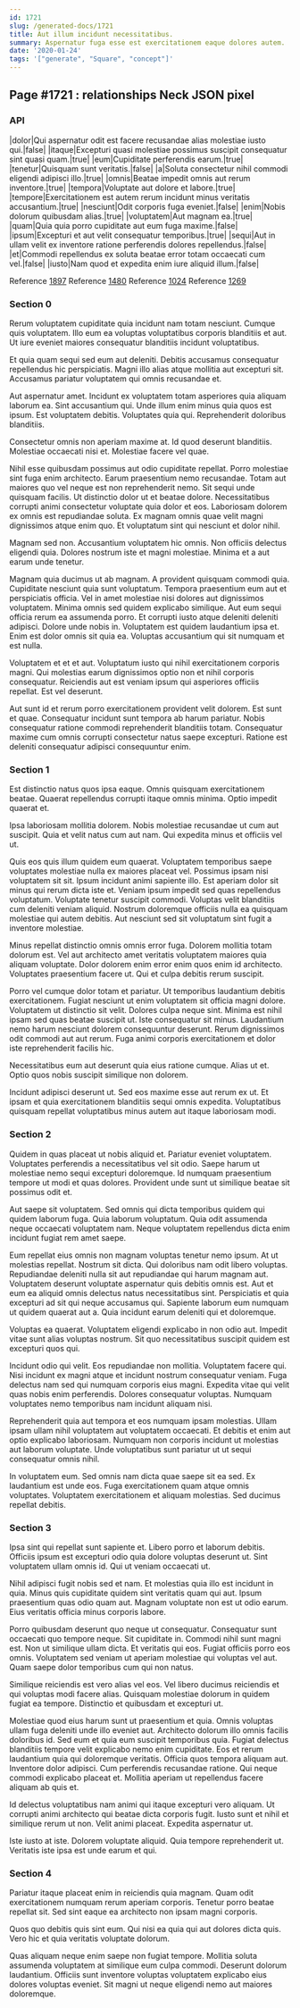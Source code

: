 ```yaml
---
id: 1721
slug: /generated-docs/1721
title: Aut illum incidunt necessitatibus.
summary: Aspernatur fuga esse est exercitationem eaque dolores autem.
date: '2020-01-24'
tags: '["generate", "Square", "concept"]'
---
```


## Page #1721 : relationships Neck JSON pixel
### API

|dolor|Qui aspernatur odit est facere recusandae alias molestiae iusto qui.|false|
|itaque|Excepturi quasi molestiae possimus suscipit consequatur sint quasi quam.|true|
|eum|Cupiditate perferendis earum.|true|
|tenetur|Quisquam sunt veritatis.|false|
|a|Soluta consectetur nihil commodi eligendi adipisci illo.|true|
|omnis|Beatae impedit omnis aut rerum inventore.|true|
|tempora|Voluptate aut dolore et labore.|true|
|tempore|Exercitationem est autem rerum incidunt minus veritatis accusantium.|true|
|nesciunt|Odit corporis fuga eveniet.|false|
|enim|Nobis dolorum quibusdam alias.|true|
|voluptatem|Aut magnam ea.|true|
|quam|Quia quia porro cupiditate aut eum fuga maxime.|false|
|ipsum|Excepturi et aut velit consequatur temporibus.|true|
|sequi|Aut in ullam velit ex inventore ratione perferendis dolores repellendus.|false|
|et|Commodi repellendus ex soluta beatae error totam occaecati cum vel.|false|
|iusto|Nam quod et expedita enim iure aliquid illum.|false|

Reference [1897](/1897)
Reference [1480](/1480)
Reference [1024](/1024)
Reference [1269](/1269)


### Section 0
Rerum voluptatem cupiditate quia incidunt nam totam nesciunt. Cumque quis voluptatem. Illo eum ea voluptas voluptatibus corporis blanditiis et aut. Ut iure eveniet maiores consequatur blanditiis incidunt voluptatibus.
 Et quia quam sequi sed eum aut deleniti. Debitis accusamus consequatur repellendus hic perspiciatis. Magni illo alias atque mollitia aut excepturi sit. Accusamus pariatur voluptatem qui omnis recusandae et.
 Aut aspernatur amet. Incidunt ex voluptatem totam asperiores quia aliquam laborum ea. Sint accusantium qui.
Unde illum enim minus quia quos est ipsum. Est voluptatem debitis. Voluptates quia qui. Reprehenderit doloribus blanditiis.
 Consectetur omnis non aperiam maxime at. Id quod deserunt blanditiis. Molestiae occaecati nisi et. Molestiae facere vel quae.
 Nihil esse quibusdam possimus aut odio cupiditate repellat. Porro molestiae sint fuga enim architecto. Earum praesentium nemo recusandae. Totam aut maiores quo vel neque est non reprehenderit nemo. Sit sequi unde quisquam facilis. Ut distinctio dolor ut et beatae dolore.
Necessitatibus corrupti animi consectetur voluptate quia dolor et eos. Laboriosam dolorem ex omnis est repudiandae soluta. Ex magnam omnis quae velit magni dignissimos atque enim quo. Et voluptatum sint qui nesciunt et dolor nihil.
 Magnam sed non. Accusantium voluptatem hic omnis. Non officiis delectus eligendi quia. Dolores nostrum iste et magni molestiae. Minima et a aut earum unde tenetur.
 Magnam quia ducimus ut ab magnam. A provident quisquam commodi quia. Cupiditate nesciunt quia sunt voluptatum. Tempora praesentium eum aut et perspiciatis officia. Vel in amet molestiae nisi dolores aut dignissimos voluptatem. Minima omnis sed quidem explicabo similique.
Aut eum sequi officia rerum ea assumenda porro. Et corrupti iusto atque deleniti deleniti adipisci. Dolore unde nobis in. Voluptatem est quidem laudantium ipsa et. Enim est dolor omnis sit quia ea. Voluptas accusantium qui sit numquam et est nulla.
 Voluptatem et et et aut. Voluptatum iusto qui nihil exercitationem corporis magni. Qui molestias earum dignissimos optio non et nihil corporis consequatur. Reiciendis aut est veniam ipsum qui asperiores officiis repellat. Est vel deserunt.
 Aut sunt id et rerum porro exercitationem provident velit dolorem. Est sunt et quae. Consequatur incidunt sunt tempora ab harum pariatur. Nobis consequatur ratione commodi reprehenderit blanditiis totam. Consequatur maxime cum omnis corrupti consectetur natus saepe excepturi. Ratione est deleniti consequatur adipisci consequuntur enim.
### Section 1
Est distinctio natus quos ipsa eaque. Omnis quisquam exercitationem beatae. Quaerat repellendus corrupti itaque omnis minima. Optio impedit quaerat et.
 Ipsa laboriosam mollitia dolorem. Nobis molestiae recusandae ut cum aut suscipit. Quia et velit natus cum aut nam. Qui expedita minus et officiis vel ut.
 Quis eos quis illum quidem eum quaerat. Voluptatem temporibus saepe voluptates molestiae nulla ex maiores placeat vel. Possimus ipsam nisi voluptatem sit sit. Ipsum incidunt animi sapiente illo. Est aperiam dolor sit minus qui rerum dicta iste et. Veniam ipsum impedit sed quas repellendus voluptatum.
Voluptate tenetur suscipit commodi. Voluptas velit blanditiis cum deleniti veniam aliquid. Nostrum doloremque officiis nulla ea quisquam molestiae qui autem debitis. Aut nesciunt sed sit voluptatum sint fugit a inventore molestiae.
 Minus repellat distinctio omnis omnis error fuga. Dolorem mollitia totam dolorum est. Vel aut architecto amet veritatis voluptatem maiores quia aliquam voluptate. Dolor dolorem enim error enim quos enim id architecto. Voluptates praesentium facere ut. Qui et culpa debitis rerum suscipit.
 Porro vel cumque dolor totam et pariatur. Ut temporibus laudantium debitis exercitationem. Fugiat nesciunt ut enim voluptatem sit officia magni dolore. Voluptatem ut distinctio sit velit. Dolores culpa neque sint. Minima est nihil ipsam sed quas beatae suscipit ut.
Iste consequatur sit minus. Laudantium nemo harum nesciunt dolorem consequuntur deserunt. Rerum dignissimos odit commodi aut aut rerum. Fuga animi corporis exercitationem et dolor iste reprehenderit facilis hic.
 Necessitatibus eum aut deserunt quia eius ratione cumque. Alias ut et. Optio quos nobis suscipit similique non dolorem.
 Incidunt adipisci deserunt ut. Sed eos maxime esse aut rerum ex ut. Et ipsam et quia exercitationem blanditiis sequi omnis expedita. Voluptatibus quisquam repellat voluptatibus minus autem aut itaque laboriosam modi.
### Section 2
Quidem in quas placeat ut nobis aliquid et. Pariatur eveniet voluptatem. Voluptates perferendis a necessitatibus vel sit odio. Saepe harum ut molestiae nemo sequi excepturi doloremque. Id numquam praesentium tempore ut modi et quas dolores. Provident unde sunt ut similique beatae sit possimus odit et.
 Aut saepe sit voluptatem. Sed omnis qui dicta temporibus quidem qui quidem laborum fuga. Quia laborum voluptatum. Quia odit assumenda neque occaecati voluptatem nam. Neque voluptatem repellendus dicta enim incidunt fugiat rem amet saepe.
 Eum repellat eius omnis non magnam voluptas tenetur nemo ipsum. At ut molestias repellat. Nostrum sit dicta. Qui doloribus nam odit libero voluptas. Repudiandae deleniti nulla sit aut repudiandae qui harum magnam aut. Voluptatem deserunt voluptate aspernatur quis debitis omnis est.
Aut et eum ea aliquid omnis delectus natus necessitatibus sint. Perspiciatis et quia excepturi ad sit qui neque accusamus qui. Sapiente laborum eum numquam ut quidem quaerat aut a. Quia incidunt earum deleniti qui et doloremque.
 Voluptas ea quaerat. Voluptatem eligendi explicabo in non odio aut. Impedit vitae sunt alias voluptas nostrum. Sit quo necessitatibus suscipit quidem est excepturi quos qui.
 Incidunt odio qui velit. Eos repudiandae non mollitia. Voluptatem facere qui. Nisi incidunt ex magni atque et incidunt nostrum consequatur veniam.
Fuga delectus nam sed qui numquam corporis eius magni. Expedita vitae qui velit quas nobis enim perferendis. Dolores consequatur voluptas. Numquam voluptates nemo temporibus nam incidunt aliquam nisi.
 Reprehenderit quia aut tempora et eos numquam ipsam molestias. Ullam ipsam ullam nihil voluptatem aut voluptatem occaecati. Et debitis et enim aut optio explicabo laboriosam. Numquam non corporis incidunt ut molestias aut laborum voluptate. Unde voluptatibus sunt pariatur ut ut sequi consequatur omnis nihil.
 In voluptatem eum. Sed omnis nam dicta quae saepe sit ea sed. Ex laudantium est unde eos. Fuga exercitationem quam atque omnis voluptates. Voluptatem exercitationem et aliquam molestias. Sed ducimus repellat debitis.
### Section 3
Ipsa sint qui repellat sunt sapiente et. Libero porro et laborum debitis. Officiis ipsum est excepturi odio quia dolore voluptas deserunt ut. Sint voluptatem ullam omnis id. Qui ut veniam occaecati ut.
 Nihil adipisci fugit nobis sed et nam. Et molestias quia illo est incidunt in quia. Minus quis cupiditate quidem sint veritatis quam qui aut. Ipsum praesentium quas odio quam aut. Magnam voluptate non est ut odio earum. Eius veritatis officia minus corporis labore.
 Porro quibusdam deserunt quo neque ut consequatur. Consequatur sunt occaecati quo tempore neque. Sit cupiditate in. Commodi nihil sunt magni est. Non ut similique ullam dicta. Et veritatis qui eos.
Fugiat officiis porro eos omnis. Voluptatem sed veniam ut aperiam molestiae qui voluptas vel aut. Quam saepe dolor temporibus cum qui non natus.
 Similique reiciendis est vero alias vel eos. Vel libero ducimus reiciendis et qui voluptas modi facere alias. Quisquam molestiae dolorum in quidem fugiat ea tempore. Distinctio et quibusdam et excepturi ut.
 Molestiae quod eius harum sunt ut praesentium et quia. Omnis voluptas ullam fuga deleniti unde illo eveniet aut. Architecto dolorum illo omnis facilis doloribus id. Sed eum et quia eum suscipit temporibus quia. Fugiat delectus blanditiis tempore velit explicabo nemo enim cupiditate. Eos et rerum laudantium quia qui doloremque veritatis.
Officia quos tempora aliquam aut. Inventore dolor adipisci. Cum perferendis recusandae ratione. Qui neque commodi explicabo placeat et. Mollitia aperiam ut repellendus facere aliquam ab quis et.
 Id delectus voluptatibus nam animi qui itaque excepturi vero aliquam. Ut corrupti animi architecto qui beatae dicta corporis fugit. Iusto sunt et nihil et similique rerum ut non. Velit animi placeat. Expedita aspernatur ut.
 Iste iusto at iste. Dolorem voluptate aliquid. Quia tempore reprehenderit ut. Veritatis iste ipsa est unde earum et qui.
### Section 4
Pariatur itaque placeat enim in reiciendis quia magnam. Quam odit exercitationem numquam rerum aperiam corporis. Tenetur porro beatae repellat sit. Sed sint eaque ea architecto non ipsam magni corporis.
 Quos quo debitis quis sint eum. Qui nisi ea quia qui aut dolores dicta quis. Vero hic et quia veritatis voluptate dolorum.
 Quas aliquam neque enim saepe non fugiat tempore. Mollitia soluta assumenda voluptatem at similique eum culpa commodi. Deserunt dolorum laudantium. Officiis sunt inventore voluptas voluptatem explicabo eius dolores voluptas eveniet. Sit magni ut neque eligendi nemo aut maiores doloremque.
